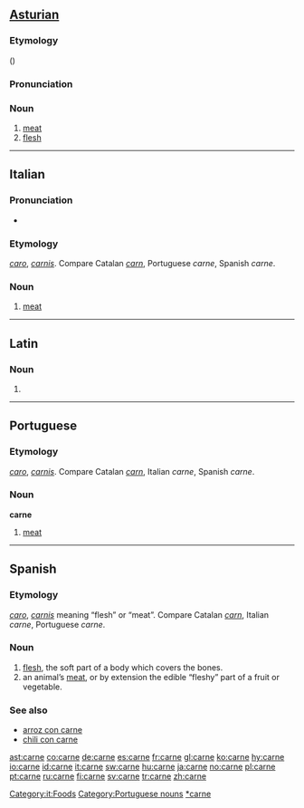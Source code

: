 ==[[Asturian]]==

===Etymology===
{{L.|ast}} {{term|lang=la|carnis}} ({{term|lang=la|caro}})

===Pronunciation===
{{IPA|[ˈkaɾne]|lang=ast}}

===Noun===
{{infl|ast|noun|g=f|plural|carnes}}

# [[meat]]
# [[flesh]]

----

==Italian==

===Pronunciation===
* {{IPA|[ˈkarne]}}

===Etymology===
{{L.|it}} ''[[caro]]'', ''[[carnis]]''. Compare Catalan ''[[carn]]'', Portuguese ''carne'', Spanish ''carne''.

===Noun===
{{it-noun|carn|f|e|i}}

# [[meat]]

[[Category:it:Foods]]

----

==Latin==

===Noun===
{{infl|la|noun form}}

# {{ablative of|caro}}

----

==Portuguese==

===Etymology===
{{L.|pt}} ''[[caro]]'', ''[[carnis]]''. Compare Catalan ''[[carn]]'', Italian ''carne'', Spanish ''carne''.

===Noun===
'''carne''' {{f}}

# [[meat]]

[[Category:Portuguese nouns]]

----

==Spanish==

===Etymology===
{{L.|es}} ''[[caro]]'', ''[[carnis]]'' meaning “flesh” or “meat”. Compare Catalan ''[[carn]]'', Italian ''carne'', Portuguese ''carne''.

===Noun===
{{es-noun-f}}

# [[flesh]], the soft part of a body which covers the bones.
# an animal’s [[meat]], or by extension the edible “fleshy” part of a fruit or vegetable.

===See also===
*[[arroz con carne]]
*[[chili con carne]]

[[Category:es:Meats|*carne]]

[[ast:carne]]
[[co:carne]]
[[de:carne]]
[[es:carne]]
[[fr:carne]]
[[gl:carne]]
[[ko:carne]]
[[hy:carne]]
[[io:carne]]
[[id:carne]]
[[it:carne]]
[[sw:carne]]
[[hu:carne]]
[[ja:carne]]
[[no:carne]]
[[pl:carne]]
[[pt:carne]]
[[ru:carne]]
[[fi:carne]]
[[sv:carne]]
[[tr:carne]]
[[zh:carne]]